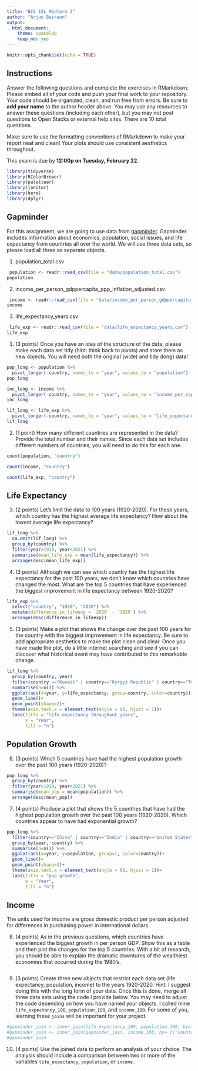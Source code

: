 ```yaml
---
title: "BIS 15L Midterm 2"
author: "Arjun Basraon"
output:
  html_document: 
    theme: spacelab
    keep_md: yes
---
```


```r
knitr::opts_chunk$set(echo = TRUE)
```

## Instructions
Answer the following questions and complete the exercises in RMarkdown. Please embed all of your code and push your final work to your repository. Your code should be organized, clean, and run free from errors. Be sure to **add your name** to the author header above. You may use any resources to answer these questions (including each other), but you may not post questions to Open Stacks or external help sites. There are 10 total questions.  

Make sure to use the formatting conventions of RMarkdown to make your report neat and clean! Your plots should use consistent aesthetics throughout.  

This exam is due by **12:00p on Tuesday, February 22**.  

```r
library(tidyverse)
library(RColorBrewer)
library(paletteer)
library(janitor)
library(here)
library(dplyr)
```

## Gapminder
For this assignment, we are going to use data from  [gapminder](https://www.gapminder.org/). Gapminder includes information about economics, population, social issues, and life expectancy from countries all over the world. We will use three data sets, so please load all three as separate objects.    

1. population_total.csv  

```r
 population <- readr::read_csv(file = "data/population_total.csv")
population
```

2. income_per_person_gdppercapita_ppp_inflation_adjusted.csv  

```r
 income <- readr::read_csv(file = "data/income_per_person_gdppercapita_ppp_inflation_adjusted.csv")
income
```

3. life_expectancy_years.csv  

```r
 life_exp <- readr::read_csv(file = "data/life_expectancy_years.csv")
life_exp
```

1. (3 points) Once you have an idea of the structure of the data, please make each data set tidy (hint: think back to pivots) and store them as new objects. You will need both the original (wide) and tidy (long) data!  

```r
pop_long <- population %>%
  pivot_longer(-country, names_to = "year", values_to = "population")
pop_long
```

```r
inc_long <- income %>%
  pivot_longer(-country, names_to = "year", values_to = "income_per_capita")
inc_long
```

```r
lif_long <- life_exp %>%
  pivot_longer(-country, names_to = "year", values_to = "life_expectancy")
lif_long
```

2. (1 point) How many different countries are represented in the data? Provide the total number and their names. Since each data set includes different numbers of countries, you will need to do this for each one.  

```r
count(population, "country")
```

```r
count(income, "country")
```

```r
count(life_exp, "country")
```

## Life Expectancy  

3. (2 points) Let's limit the data to 100 years (1920-2020). For these years, which country has the highest average life expectancy? How about the lowest average life expectancy?  

```r
lif_long %>%
  na.omit(lif_long) %>%
  group_by(country) %>%
  filter(year>1919, year<2021) %>%
  summarise(mean_life_exp = mean(life_expectancy)) %>%
  arrange(desc(mean_life_exp))
```

4. (3 points) Although we can see which country has the highest life expectancy for the past 100 years, we don't know which countries have changed the most. What are the top 5 countries that have experienced the biggest improvement in life expectancy between 1920-2020?  

```r
life_exp %>%
  select("country", "1920", "2020") %>%
  mutate(difference_in_lifeexp = `2020` - `1920`) %>%
  arrange(desc(difference_in_lifeexp))
```

5. (3 points) Make a plot that shows the change over the past 100 years for the country with the biggest improvement in life expectancy. Be sure to add appropriate aesthetics to make the plot clean and clear. Once you have made the plot, do a little internet searching and see if you can discover what historical event may have contributed to this remarkable change.  

```r
lif_long %>%
  group_by(country, year)
  filter(country =="Kuwait" | country=="Kyrgyz Republic" | country=="Turkmenistan" | country=="South Korea" | country=="Tajikistan" |year>1821 |year<2023) %>%
  summarise(n=n()) %>% 
  ggplot(aes(x=year, y=life_expectancy, group=country, color=country))+
  geom_line()+
  geom_point(shape=2)+
  theme(axis.text.x = element_text(angle = 60, hjust = 1))+
  labs(title = "life expectancy throughout years",
       x = "Year",
       fill = "n")

```

## Population Growth
6. (3 points) Which 5 countries have had the highest population growth over the past 100 years (1920-2020)?  

```r
pop_long %>%
  group_by(country) %>%
  filter(year>1919, year<2021) %>%
  summarise(mean_pop = mean(population)) %>%
  arrange(desc(mean_pop))
```

7. (4 points) Produce a plot that shows the 5 countries that have had the highest population growth over the past 100 years (1920-2020). Which countries appear to have had exponential growth?  

```r
pop_long %>%
  filter(country=="China" | country=="India" | country=="United States" | country=="Indonesia" | country=="Russia") %>% 
  group_by(year, country) %>% 
  summarise(n=n()) %>% 
  ggplot(aes(x=year, y=population, group=1, color=country))+
  geom_line()+
  geom_point(shape=2)+
  theme(axis.text.x = element_text(angle = 60, hjust = 1))+
  labs(title = "pop growth",
       x = "Year",
       fill = "n")
```

## Income
The units used for income are gross domestic product per person adjusted for differences in purchasing power in international dollars.

8. (4 points) As in the previous questions, which countries have experienced the biggest growth in per person GDP. Show this as a table and then plot the changes for the top 5 countries. With a bit of research, you should be able to explain the dramatic downturns of the wealthiest economies that occurred during the 1980's.  

```r

```

9. (3 points) Create three new objects that restrict each data set (life expectancy, population, income) to the years 1920-2020. Hint: I suggest doing this with the long form of your data. Once this is done, merge all three data sets using the code I provide below. You may need to adjust the code depending on how you have named your objects. I called mine `life_expectancy_100`, `population_100`, and `income_100`. For some of you, learning these `joins` will be important for your project.  

```r
#gapminder_join <- inner_join(life_expectancy_100, population_100, by= c("country", "year"))
#gapminder_join <- inner_join(gapminder_join, income_100, by= c("country", "year"))
#gapminder_join
```

10. (4 points) Use the joined data to perform an analysis of your choice. The analysis should include a comparison between two or more of the variables `life_expectancy`, `population`, or `income.`  

```r

```

